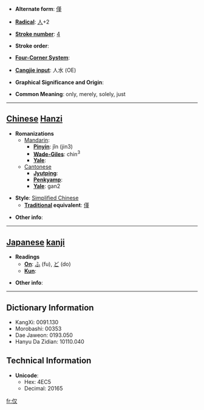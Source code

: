 * '''Alternate form''': [[僅]]

* '''[[Wiktionary:Chinese radical index| Radical]]''': [[Wiktionary:Chinese radical index 人|人]]+2

* '''[[Wiktionary:Chinese total strokes index|Stroke number]]''': [[Wiktionary:Chinese total strokes index 4|4]]

* '''Stroke order''': 

* '''[[Wiktionary:Chinese four corner index|Four-Corner System]]''': 

* '''[[Wiktionary:Chinese Cangjie index|Cangjie input]]''': 人水 (OE)

* '''Graphical Significance and Origin''': 

* '''Common Meaning''': only, merely, solely, just

----

== [[Chinese]] [[Hanzi]] ==

* '''Romanizations'''
** [[Mandarin]]:
*** '''[[Pinyin]]''': jǐn (jin3)
*** '''[[Wade-Giles]]''': chin<sup>3</sup>
*** '''[[Yale]]''': 
**[[Cantonese]]
***'''[[Jyutping]]''':
***'''[[Penkyamp]]''': 
***'''[[Yale]]''': gan2

* '''Style''': [[Simplified Chinese]] 
** '''[[Traditional Chinese|Traditional]] equivalent''': [[僅]]

* '''Other info''': 

----

== [[Japanese]] [[kanji]] ==

* '''Readings'''
** '''[[On]]''': [[ふ]] (fu), [[ど]] (do)
** '''[[Kun]]''': 

* '''Other info''':  

----

== Dictionary Information ==

* KangXi: 0091.130
* Morobashi: 00353
* Dae Jaweon: 0193.050
* Hanyu Da Zidian: 10110.040

== Technical Information ==

* '''Unicode''':
** Hex: 4EC5
** Decimal: 20165

[[fr:仅]]